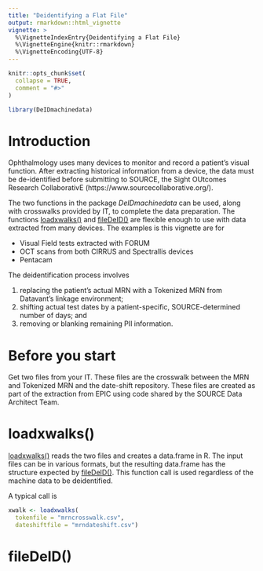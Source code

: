 ```yaml
---
title: "Deidentifying a Flat File"
output: rmarkdown::html_vignette
vignette: >
  %\VignetteIndexEntry{Deidentifying a Flat File}
  %\VignetteEngine{knitr::rmarkdown}
  %\VignetteEncoding{UTF-8}
---
```


```r
knitr::opts_chunk$set(
  collapse = TRUE,
  comment = "#>"
)
```

```r
library(DeIDmachinedata)
```

# Introduction

Ophthalmology uses many devices to monitor and record a patient's
visual function. After extracting historical information from a
device, the data must be de-identified before submitting to SOURCE,
the Sight OUtcomes Research CollaborativE
(https://www.sourcecollaborative.org/).

The two functions in the package _DeIDmachinedata_ can be used,
along with crosswalks provided by IT, to complete the data preparation.
The functions [loadxwalks()]
and [fileDeID()] are flexible enough to 
use with data extracted from many devices.  The examples is this
vignette are for

* Visual Field tests extracted with FORUM
* OCT scans from both CIRRUS and Spectrallis devices
* Pentacam

The deidentification process involves

1. replacing the patient's actual MRN
with a Tokenized MRN from Datavant's linkage environment;
2. shifting actual test dates by a patient-specific, SOURCE-determined
number of days; and
3. removing or blanking remaining PII information.

# Before you start

Get two files from your IT. These files are the crosswalk between the 
MRN and Tokenized MRN and the date-shift repository.  These files
are created as part of the extraction from EPIC using code shared by
the SOURCE Data Architect Team.

# loadxwalks()

[loadxwalks()] reads the two files and creates a data.frame in R.
The input files can be in various formats, but the resulting 
data.frame has the structure expected by [fileDeID()].
This function call is used regardless of the machine data to be
deidentified.

A typical call is

```r
xwalk <- loadxwalks(
  tokenfile = "mrncrosswalk.csv",
  dateshiftfile = "mrndateshift.csv")
```


# fileDeID()





